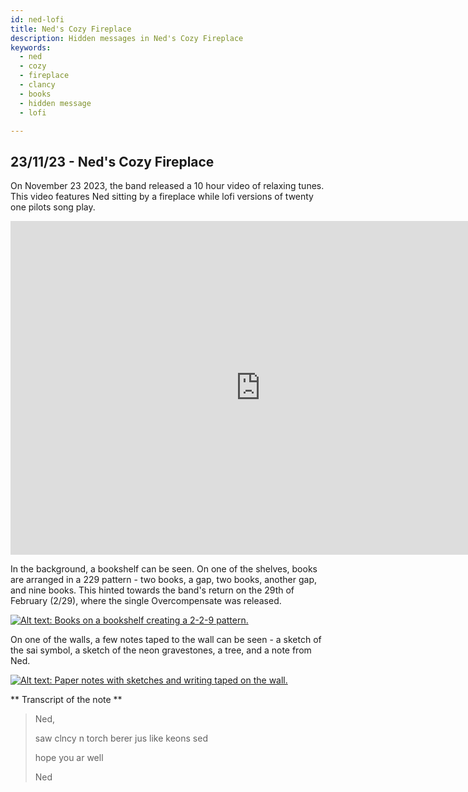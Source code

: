```yaml
---
id: ned-lofi
title: Ned's Cozy Fireplace
description: Hidden messages in Ned's Cozy Fireplace
keywords:
  - ned
  - cozy
  - fireplace
  - clancy
  - books
  - hidden message
  - lofi

---
```


## 23/11/23 - Ned's Cozy Fireplace 

On November 23 2023, the band released a 10 hour video of relaxing tunes. This video features Ned sitting by a fireplace while lofi versions of twenty one pilots song play.  


<iframe width="800" height="534" src="https://www.youtube.com/embed/s1K00Fiz_0Q" title="Ned&#39;s Cozy Fireplace - 10 Hours of Relaxing Twenty One Pilots Mixes" frameborder="0" allow="accelerometer; autoplay; clipboard-write; encrypted-media; gyroscope; picture-in-picture; web-share" allowfullscreen></iframe>

In the background, a bookshelf can be seen. On one of the shelves, books are arranged in a 229 pattern - two books, a gap, two books, another gap, and nine books. This hinted towards the band's return on the 29th of February (2/29), where the single Overcompensate was released.

[![Alt text: Books on a bookshelf creating a 2-2-9 pattern.](./assets/nedbooks.png)](./assets/nedbooks.png)

On one of the walls, a few notes taped to the wall can be seen -  a sketch of the sai symbol, a sketch of the neon gravestones, a tree,  and a note from Ned.

[![Alt text: Paper notes with sketches and writing taped on the wall.](./assets/nedfireplace.png)](./assets/nedfireplace.png)

** Transcript of the note **
> Ned,
>
> saw clncy n torch berer jus like keons sed
>
> hope you ar well
>
> Ned